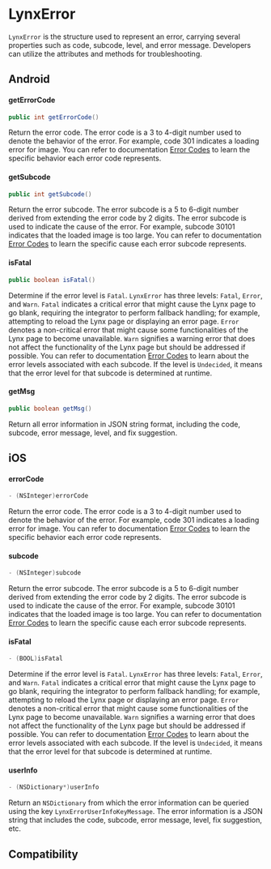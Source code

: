 # LynxError

`LynxError` is the structure used to represent an error,
carrying several properties such as code, subcode, level, and error message.
Developers can utilize the attributes and methods for troubleshooting.

## Android

#### getErrorCode

```java
public int getErrorCode()
```

Return the error code. The error code is a 3 to 4-digit number used to denote the behavior of the error. For example, code 301 indicates a loading error for image. You can refer to documentation [Error Codes](api/errors/error-code) to learn the specific behavior each error code represents.

#### getSubcode

```java
public int getSubcode()
```

Return the error subcode. The error subcode is a 5 to 6-digit number derived from extending the error code by 2 digits. The error subcode is used to indicate the cause of the error. For example, subcode 30101 indicates that the loaded image is too large. You can refer to documentation [Error Codes](api/errors/error-code) to learn the specific cause each error subcode represents.

#### isFatal

```java
public boolean isFatal()
```

Determine if the error level is `Fatal`. `LynxError` has three levels: `Fatal`, `Error`, and `Warn`. `Fatal` indicates a critical error that might cause the Lynx page to go blank, requiring the integrator to perform fallback handling; for example, attempting to reload the Lynx page or displaying an error page. `Error` denotes a non-critical error that might cause some functionalities of the Lynx page to become unavailable. `Warn` signifies a warning error that does not affect the functionality of the Lynx page but should be addressed if possible. You can refer to documentation [Error Codes](api/errors/error-code) to learn about the error levels associated with each subcode. If the level is `Undecided`, it means that the error level for that subcode is determined at runtime.

#### getMsg

```java
public boolean getMsg()
```

Return all error information in JSON string format, including the code, subcode, error message, level, and fix suggestion.

## iOS

#### errorCode

```objective-c
- (NSInteger)errorCode
```

Return the error code. The error code is a 3 to 4-digit number used to denote the behavior of the error. For example, code 301 indicates a loading error for image. You can refer to documentation [Error Codes](api/errors/error-code) to learn the specific behavior each error code represents.

#### subcode

```objective-c
- (NSInteger)subcode
```

Return the error subcode. The error subcode is a 5 to 6-digit number derived from extending the error code by 2 digits. The error subcode is used to indicate the cause of the error. For example, subcode 30101 indicates that the loaded image is too large. You can refer to documentation [Error Codes](api/errors/error-code) to learn the specific cause each error subcode represents.

#### isFatal

```objective-c
- (BOOL)isFatal
```

Determine if the error level is `Fatal`. `LynxError` has three levels: `Fatal`, `Error`, and `Warn`. `Fatal` indicates a critical error that might cause the Lynx page to go blank, requiring the integrator to perform fallback handling; for example, attempting to reload the Lynx page or displaying an error page. `Error` denotes a non-critical error that might cause some functionalities of the Lynx page to become unavailable. `Warn` signifies a warning error that does not affect the functionality of the Lynx page but should be addressed if possible. You can refer to documentation [Error Codes](api/errors/error-code) to learn about the error levels associated with each subcode. If the level is `Undecided`, it means that the error level for that subcode is determined at runtime.

#### userInfo

```objective-c
- (NSDictionary*)userInfo
```

Return an `NSDictionary` from which the error information can be queried using the key `LynxErrorUserInfoKeyMessage`. The error information is a JSON string that includes the code, subcode, error message, level, fix suggestion, etc.

## Compatibility


<LegacyCompatTable metadata="errors/lynx-error" />
